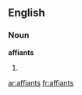 ==English==

===Noun===
'''affiants'''

# {{plural of|[[affiant]]}}

[[ar:affiants]]
[[fr:affiants]]
